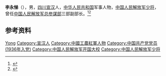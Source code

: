 '''李永悌'''（{{bd|1916年||2007年|catIdx=Li}}），男，[[四川|四川]][[宣汉|宣汉]]人，[[中华人民共和国|中华人民共和国]]军事人物，[[中国人民解放军少将|中国人民解放军少将]]，曾任[[中国人民解放军总参谋部|中国人民解放军总参谋部]]三部副部长。<ref>{{Cite book|title=中国抗日战争人物大词典|author=刘景泉主编; 沈久泉, 王凯捷, 李卓副主编|publisher=天津大学出版社|year=1999|isbn=|location=|pages=}}</ref><ref>{{Cite book|title=中华军事人物大辞典|author=吴如蒿著; 陈策才, 张光彩, 赵功德等副主编|publisher=新华出版社|year=1989|isbn=|location=北京|pages=}}</ref>

== 参考资料 ==
{{reflist}}

{{中国人物小作品}}

{{Authority control}}
{{DEFAULTSORT:Li李}}
[[Category:李姓|Yong]]
[[Category:宣汉人|Category:宣汉人]]
[[Category:中國工農紅軍人物|Category:中國工農紅軍人物]]
[[Category:中国共产党党员_(1936年入党)|Category:中国共产党党员 (1936年入党)]]
[[Category:中国人民解放军开国大校|Category:中国人民解放军开国大校]]
[[Category:中国人民解放军少将|Category:中国人民解放军少将]]